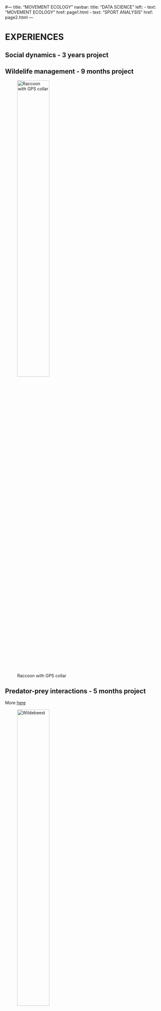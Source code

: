 #---
title: "MOVEMENT ECOLOGY"
navbar:
  title: "DATA SCIENCE"
  left:
    - text: "MOVEMENT ECOLOGY"
      href: page1.html
    - text: "SPORT ANALYSIS"
      href: page2.html
---

# EXPERIENCES

## Social dynamics - 3 years project

## Wildelife management - 9 months project

![Raccoon with GPS collar](./img/raccoon.jpg "Raccoon with GPS collar"){ width=50% }

## Predator-prey interactions - 5 months project
More [here](https://mablab.org/people/romain-dejeante/)


![Wildebeest](https://upload.wikimedia.org/wikipedia/commons/f/fb/Blue_Wildebeest%2C_Ngorongoro.jpg){ width=50% }
